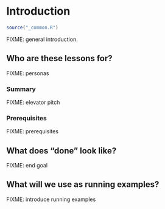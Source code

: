 # Introduction {#py-intro}

```r
source("_common.R")
```

FIXME: general introduction.

## Who are these lessons for? {#py-intro-personas}

FIXME: personas

### Summary

FIXME: elevator pitch

### Prerequisites

FIXME: prerequisites

## What does "done" look like? {#py-intro-goals}

FIXME: end goal

## What will we use as running examples? {#py-intro-example}

FIXME: introduce running examples

